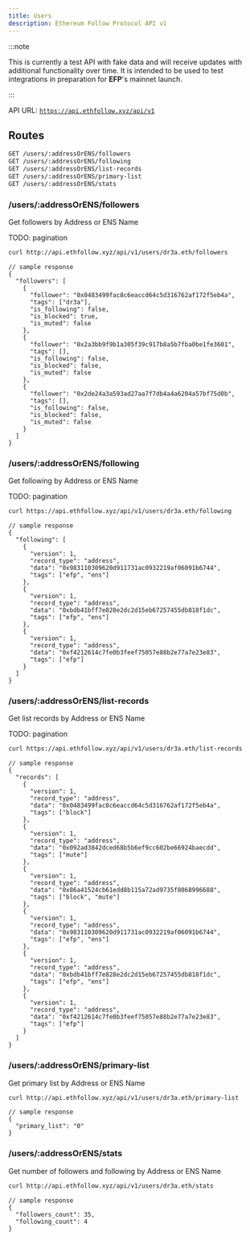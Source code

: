 ```yaml
---
title: Users
description: Ethereum Follow Protocol API v1
---
```


:::note

This is currently a test API with fake data and will receive updates with additional functionality over time. It is intended to be used to test integrations in preparation for **EFP**'s mainnet launch.

:::

API URL: [`https://api.ethfollow.xyz/api/v1`](https://api.ethfollow.xyz/api/v1)

## Routes

```sh
GET /users/:addressOrENS/followers
GET /users/:addressOrENS/following
GET /users/:addressOrENS/list-records
GET /users/:addressOrENS/primary-list
GET /users/:addressOrENS/stats
```

### /users/\:addressOrENS/followers

Get followers by Address or ENS Name

TODO: pagination

```sh
curl http://api.ethfollow.xyz/api/v1/users/dr3a.eth/followers
```

```jsonc
// sample response
{
  "followers": [
    {
      "follower": "0x0483499fac8c6eaccd64c5d316762af172f5eb4a",
      "tags": ["dr3a"],
      "is_following": false,
      "is_blocked": true,
      "is_muted": false
    },
    {
      "follower": "0x2a3bb9f9b1a305f39c917b8a5b7fba0be1fe3601",
      "tags": [],
      "is_following": false,
      "is_blocked": false,
      "is_muted": false
    },
    {
      "follower": "0x2de24a3a593ad27aa7f7db4a4a6204a57bf75d0b",
      "tags": [],
      "is_following": false,
      "is_blocked": false,
      "is_muted": false
    }
  ]
}
```

### /users/\:addressOrENS/following

Get following by Address or ENS Name

TODO: pagination

```sh
curl https://api.ethfollow.xyz/api/v1/users/dr3a.eth/following
```

```jsonc
// sample response
{
  "following": [
    {
      "version": 1,
      "record_type": "address",
      "data": "0x983110309620d911731ac0932219af06091b6744",
      "tags": ["efp", "ens"]
    },
    {
      "version": 1,
      "record_type": "address",
      "data": "0xbdb41bff7e828e2dc2d15eb67257455db818f1dc",
      "tags": ["efp", "ens"]
    },
    {
      "version": 1,
      "record_type": "address",
      "data": "0xf4212614c7fe0b3feef75057e88b2e77a7e23e83",
      "tags": ["efp"]
    }
  ]
}
```

### /users/\:addressOrENS/list-records

Get list records by Address or ENS Name

TODO: pagination

```sh
curl https://api.ethfollow.xyz/api/v1/users/dr3a.eth/list-records
```

```jsonc
// sample response
{
  "records": [
    {
      "version": 1,
      "record_type": "address",
      "data": "0x0483499fac8c6eaccd64c5d316762af172f5eb4a",
      "tags": ["block"]
    },
    {
      "version": 1,
      "record_type": "address",
      "data": "0x092ad3842dced68b5b6ef9cc602be66924baecdd",
      "tags": ["mute"]
    },
    {
      "version": 1,
      "record_type": "address",
      "data": "0x86a41524cb61edd8b115a72ad9735f8068996688",
      "tags": ["block", "mute"]
    },
    {
      "version": 1,
      "record_type": "address",
      "data": "0x983110309620d911731ac0932219af06091b6744",
      "tags": ["efp", "ens"]
    },
    {
      "version": 1,
      "record_type": "address",
      "data": "0xbdb41bff7e828e2dc2d15eb67257455db818f1dc",
      "tags": ["efp", "ens"]
    },
    {
      "version": 1,
      "record_type": "address",
      "data": "0xf4212614c7fe0b3feef75057e88b2e77a7e23e83",
      "tags": ["efp"]
    }
  ]
}
```

### /users/\:addressOrENS/primary-list

Get primary list by Address or ENS Name

```sh
curl http://api.ethfollow.xyz/api/v1/users/dr3a.eth/primary-list
```

```jsonc
// sample response
{
  "primary_list": "0"
}
```

### /users/\:addressOrENS/stats

Get number of followers and following by Address or ENS Name

```sh
curl http://api.ethfollow.xyz/api/v1/users/dr3a.eth/stats
```

```jsonc
// sample response
{
  "followers_count": 35,
  "following_count": 4
}
```
